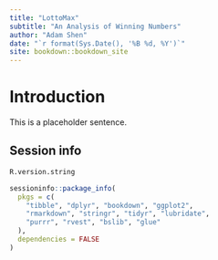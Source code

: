 ```yaml
---
title: "LottoMax"
subtitle: "An Analysis of Winning Numbers"
author: "Adam Shen"
date: "`r format(Sys.Date(), '%B %d, %Y')`"
site: bookdown::bookdown_site
---
```


# Introduction {-}

This is a placeholder sentence.

## Session info {-}

```r
R.version.string

sessioninfo::package_info(
  pkgs = c(
    "tibble", "dplyr", "bookdown", "ggplot2",
    "rmarkdown", "stringr", "tidyr", "lubridate",
    "purrr", "rvest", "bslib", "glue"
  ),
  dependencies = FALSE
)
```
